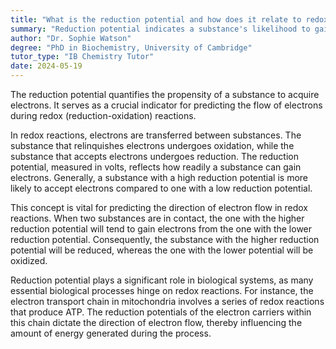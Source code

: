 ```yaml
---
title: "What is the reduction potential and how does it relate to redox reactions?"
summary: "Reduction potential indicates a substance's likelihood to gain electrons, helping predict electron flow direction in redox reactions."
author: "Dr. Sophie Watson"
degree: "PhD in Biochemistry, University of Cambridge"
tutor_type: "IB Chemistry Tutor"
date: 2024-05-19
---
```


The reduction potential quantifies the propensity of a substance to acquire electrons. It serves as a crucial indicator for predicting the flow of electrons during redox (reduction-oxidation) reactions.

In redox reactions, electrons are transferred between substances. The substance that relinquishes electrons undergoes oxidation, while the substance that accepts electrons undergoes reduction. The reduction potential, measured in volts, reflects how readily a substance can gain electrons. Generally, a substance with a high reduction potential is more likely to accept electrons compared to one with a low reduction potential.

This concept is vital for predicting the direction of electron flow in redox reactions. When two substances are in contact, the one with the higher reduction potential will tend to gain electrons from the one with the lower reduction potential. Consequently, the substance with the higher reduction potential will be reduced, whereas the one with the lower potential will be oxidized.

Reduction potential plays a significant role in biological systems, as many essential biological processes hinge on redox reactions. For instance, the electron transport chain in mitochondria involves a series of redox reactions that produce ATP. The reduction potentials of the electron carriers within this chain dictate the direction of electron flow, thereby influencing the amount of energy generated during the process.
    
